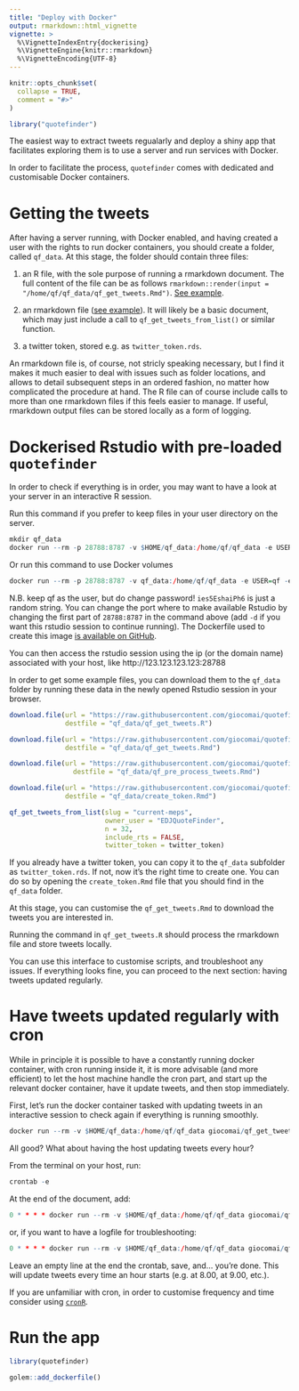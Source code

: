 ```yaml
---
title: "Deploy with Docker"
output: rmarkdown::html_vignette
vignette: >
  %\VignetteIndexEntry{dockerising}
  %\VignetteEngine{knitr::rmarkdown}
  %\VignetteEncoding{UTF-8}
---
```


```r
knitr::opts_chunk$set(
  collapse = TRUE,
  comment = "#>"
)

library("quotefinder")
```


The easiest way to extract tweets regualarly and deploy a shiny app that facilitates exploring them is to use a server and run services with Docker. 

In order to facilitate the process, `quotefinder` comes with dedicated and customisable Docker containers. 

# Getting the tweets

After having a server running, with Docker enabled, and having created a user with the rights to run docker containers, you should create a folder, called `qf_data`. At this stage, the folder should contain three files:

1. an R file, with the sole purpose of running a rmarkdown document. The full content of the file can be as follows `rmarkdown::render(input = "/home/qf/qf_data/qf_get_tweets.Rmd")`. [See example](https://github.com/giocomai/quotefinder/blob/master/inst/qf_get_tweets/qf_data/qf_get_tweets.R).

1. an rmarkdown file ([see example](https://github.com/giocomai/quotefinder/blob/master/inst/qf_get_tweets/qf_data/qf_get_tweets.Rmd)). It will likely be a basic document, which may just include a call to `qf_get_tweets_from_list()` or similar function. 

1. a twitter token, stored e.g. as `twitter_token.rds`.

An rmarkdown file is, of course, not stricly speaking necessary, but I find it makes it much easier to deal with issues such as folder locations, and allows to detail subsequent steps in an ordered fashion, no matter how complicated the procedure at hand. The R file can of course include calls to more than one rmarkdown files if this feels easier to manage. If useful, rmarkdown output files can be stored locally as a form of logging.


# Dockerised Rstudio with pre-loaded `quotefinder`

In order to check if everything is in order, you may want to have a look at your server in an interactive R session.

Run this command if you prefer to keep files in your user directory on the server.
```r
mkdir qf_data
docker run --rm -p 28788:8787 -v $HOME/qf_data:/home/qf/qf_data -e USER=qf -e PASSWORD=ies5EshaiPh6 --name qf_rstudio giocomai/qf_rstudio 
```

Or run this command to use Docker volumes

```r
docker run --rm -p 28788:8787 -v qf_data:/home/qf/qf_data -e USER=qf -e PASSWORD=ies5EshaiPh6 --name qf_rstudio giocomai/qf_rstudio 
```

N.B. keep qf as the user, but do change password! `ies5EshaiPh6` is just a random string. You can change the port where to make available Rstudio by changing the first part of `28788:8787` in the command above (add `-d` if you want this rstudio session to continue running). The Dockerfile used to create this image [is available on GitHub](https://github.com/giocomai/quotefinder/blob/master/inst/qf_rstudio/Dockerfile).

You can then access the rstudio session using the ip (or the domain name) associated with your host, like http://123.123.123.123:28788

In order to get some example files, you can download them to the `qf_data` folder by running these data in the newly opened Rstudio session in your browser.

```r
download.file(url = "https://raw.githubusercontent.com/giocomai/quotefinder/master/inst/qf_get_tweets/qf_data/qf_get_tweets.R",
              destfile = "qf_data/qf_get_tweets.R")

download.file(url = "https://raw.githubusercontent.com/giocomai/quotefinder/master/inst/qf_get_tweets/qf_data/qf_get_tweets.Rmd",
              destfile = "qf_data/qf_get_tweets.Rmd")

download.file(url = "https://raw.githubusercontent.com/giocomai/quotefinder/master/inst/qf_get_tweets/qf_data/qf_pre_process_tweets.Rmd",
                destfile = "qf_data/qf_pre_process_tweets.Rmd")

download.file(url = "https://raw.githubusercontent.com/giocomai/quotefinder/master/inst/qf_get_tweets/qf_data/create_token.Rmd",
              destfile = "qf_data/create_token.Rmd")

```

```r
qf_get_tweets_from_list(slug = "current-meps",
                        owner_user = "EDJQuoteFinder",
                        n = 32,
                        include_rts = FALSE,
                        twitter_token = twitter_token)
```



If you already have a twitter token, you can copy it to the `qf_data`  subfolder as `twitter_token.rds`. If not, now it's the right time to create one. You can do so by opening the `create_token.Rmd` file that you should find in the `qf_data` folder.

At this stage, you can customise the `qf_get_tweets.Rmd` to download the tweets you are interested in. 

Running the command in `qf_get_tweets.R` should process the rmarkdown file and store tweets locally. 

You can use this interface to customise scripts, and troubleshoot any issues. If everything looks fine, you can proceed to the next section: having tweets updated regularly.

# Have tweets updated regularly with cron

While in principle it is possible to have a constantly running docker container, with cron running inside it, it is more advisable (and more efficient) to let the host machine handle the cron part, and start up the relevant docker container, have it update tweets, and then stop immediately.

First, let's run the docker container tasked with updating tweets in an interactive session to check again if everything is running smoothly.

```r
docker run --rm -v $HOME/qf_data:/home/qf/qf_data giocomai/qf_get_tweets
```

All good? What about having the host updating tweets every hour?

From the terminal on your host, run:

```r

crontab -e

```

At the end of the document, add:

```r
0 * * * * docker run --rm -v $HOME/qf_data:/home/qf/qf_data giocomai/qf_get_tweets
```

or, if you want to have a logfile for troubleshooting:

```r
0 * * * * docker run --rm -v $HOME/qf_data:/home/qf/qf_data giocomai/qf_get_tweets >> $HOME/qf_data/qf_get_tweets.log 2>&1
```

Leave an empty line at the end the crontab, save, and... you're done. This will update tweets every time an hour starts (e.g. at 8.00, at 9.00, etc.).

If you are unfamiliar with cron, in order to customise frequency and time consider using [`cronR`](https://github.com/bnosac/cronR).


# Run the app






```r
library(quotefinder)
```

```r
golem::add_dockerfile()
```

